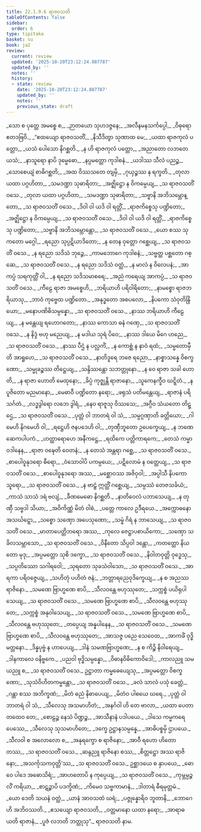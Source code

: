 ```yaml
---
title: 22.1.9.6 ရာဇဝသတိ
tableOfContents: false
sidebar:
  order: 6
type: tipitaka
basket: su
book: ja2
review:
  current: review
  updated: '2025-10-20T23:12:24.887787'
  updated_by: ''
  notes: ''
  history:
  - state: review
    date: '2025-10-20T23:12:24.887787'
    updated_by: ''
    notes: ''
    previous_state: draft
---
```



<DynamicBreadcrumb />


<ReviewStatus review={frontmatter.review} showDetails={true} />

<HypothesisAnnotation frontmatter={frontmatter} />

<Division number="1471" book="ja2" e="ch" v="23" p="290">

<Paragraph number="2810" type="verses" book="ja2">
_သော စ ပုတ္တေ အမစ္စေ စ,_  
_ဉာတယော သုဟဒဇ္ဇနေ;_  
_အလီနမနသင်္ကပ္ပေါ,_  
_ဝိဓုရော ဧတဒဗြဝိ._  

</Paragraph>

</Division>
<Division number="1472" book="ja2" e="ch" v="23" p="290">

<Paragraph number="2811" type="verses" book="ja2">
_“ဧထယျော ရာဇဝသတိံ,_  
_နိသီဒိတွာ သုဏာထ မေ;_  
_ယထာ ရာဇကုလံ ပတ္တော,_  
_ယသံ ပေါသော နိဂစ္ဆတိ._  

</Paragraph>

</Division>
<Division number="1473" book="ja2" e="ch" v="23" p="290">

<Paragraph number="2812" type="verses" book="ja2">
_န ဟိ ရာဇကုလံ ပတ္တော,_  
_အညာတော လဘတေ ယသံ;_  
_နာသူရော နာပိ ဒုမ္မေဓော,_  
_နပ္ပမတ္တော ကုဒါစနံ._  

</Paragraph>

</Division>
<Division number="1474" book="ja2" e="ch" v="23" p="290">

<Paragraph number="2813" type="verses" book="ja2">
_ယဒါဿ သီလံ ပညဉ္စ,_  
_သောစေယျံ စာဓိဂစ္ဆတိ;_  
_အထ ဝိဿသတေ တျမှိ,_  
_ဂုယှဉ္စဿ န ရက္ခတိ._  

</Paragraph>

</Division>
<Division number="1475" book="ja2" e="ch" v="23" p="290">

<Paragraph number="2814" type="verses" book="ja2">
_တုလာ ယထာ ပဂ္ဂဟိတာ,_  
_သမဒဏ္ဍာ သုဓာရိတာ;_  
_အဇ္ဈိဋ္ဌော န ဝိကမ္ပေယျ,_  
_သ ရာဇဝသတိံ ဝသေ._  

</Paragraph>

</Division>
<Division number="1476" book="ja2" e="ch" v="23" p="290">

<Paragraph number="2815" type="verses" book="ja2">
_တုလာ ယထာ ပဂ္ဂဟိတာ,_  
_သမဒဏ္ဍာ သုဓာရိတာ;_  
_သဗ္ဗာနိ အဘိသမ္ဘောန္တော,_  
_သ ရာဇဝသတိံ ဝသေ._  

</Paragraph>

</Division>
<Division number="1477" book="ja2" e="ch" v="23" p="290">

<Paragraph number="2816" type="verses" book="ja2">
_ဒိဝါ ဝါ ယဒိ ဝါ ရတ္တိံ,_  
_ရာဇကိစ္စေသု ပဏ္ဍိတော;_  
_အဇ္ဈိဋ္ဌော န ဝိကမ္ပေယျ,_  
_သ ရာဇဝသတိံ ဝသေ._  

</Paragraph>

</Division>
<Division number="1478" book="ja2" e="ch" v="23" p="291">

<Paragraph number="2817" type="verses" book="ja2">
_ဒိဝါ ဝါ ယဒိ ဝါ ရတ္တိံ,_  
_ရာဇကိစ္စေသု ပဏ္ဍိတော;_  
_သဗ္ဗာနိ အဘိသမ္ဘောန္တော,_  
_သ ရာဇဝသတိံ ဝသေ._  

</Paragraph>

</Division>
<Division number="1479" book="ja2" e="ch" v="23" p="291">

<Paragraph number="2818" type="verses" book="ja2">
_ယော စဿ သုကတော မဂ္ဂေါ,_  
_ရညော သုပ္ပဋိယာဒိတော;_  
_န တေန ဝုတ္တော ဂစ္ဆေယျ,_  
_သ ရာဇဝသတိံ ဝသေ._  

</Paragraph>

</Division>
<Division number="1480" book="ja2" e="ch" v="23" p="291">

<Paragraph number="2819" type="verses" book="ja2">
_န ရညော သဒိသံ ဘုဉ္ဇေ,_  
_ကာမဘောဂေ ကုဒါစနံ;_  
_သဗ္ဗတ္ထ ပစ္ဆတော ဂစ္ဆေ,_  
_သ ရာဇဝသတိံ ဝသေ._  

</Paragraph>

</Division>
<Division number="1481" book="ja2" e="ch" v="23" p="291">

<Paragraph number="2820" type="verses" book="ja2">
_န ရညော သဒိသံ ဝတ္ထံ,_  
_န မာလံ န ဝိလေပနံ;_  
_အာကပ္ပံ သရကုတ္တိံ ဝါ,_  
_န ရညော သဒိသမာစရေ;_  
_အညံ ကရေယျ အာကပ္ပံ,_  
_သ ရာဇဝသတိံ ဝသေ._  

</Paragraph>

</Division>
<Division number="1482" book="ja2" e="ch" v="23" p="291">

<Paragraph number="2821" type="verses" book="ja2">
_ကီဠေ ရာဇာ အမစ္စေဟိ,_  
_ဘရိယာဟိ ပရိဝါရိတော;_  
_နာမစ္စော ရာဇဘရိယာသု,_  
_ဘာဝံ ကုဗ္ဗေထ ပဏ္ဍိတော._  

</Paragraph>

</Division>
<Division number="1483" book="ja2" e="ch" v="23" p="291">

<Paragraph number="2822" type="verses" book="ja2">
_အနုဒ္ဓတော အစပလော,_  
_နိပကော သံဝုတိန္ဒြိယော;_  
_မနောပဏိဓိသမ္ပန္နော,_  
_သ ရာဇဝသတိံ ဝသေ._  

</Paragraph>

</Division>
<Division number="1484" book="ja2" e="ch" v="23" p="291">

<Paragraph number="2823" type="verses" book="ja2">
_နာဿ ဘရိယာဟိ ကီဠေယျ,_  
_န မန္တေယျ ရဟောဂတော;_  
_နာဿ ကောသာ ဓနံ ဂဏှေ,_  
_သ ရာဇဝသတိံ ဝသေ._  

</Paragraph>

</Division>
<Division number="1485" book="ja2" e="ch" v="23" p="291">

<Paragraph number="2824" type="verses" book="ja2">
_န နိဒ္ဒံ ဗဟု မညေယျ,_  
_န မဒါယ သုရံ ပိဝေ;_  
_နာဿ ဒါယေ မိဂေ ဟညေ,_  
_သ ရာဇဝသတိံ ဝသေ._  

</Paragraph>

</Division>
<Division number="1486" book="ja2" e="ch" v="23" p="291">

<Paragraph number="2825" type="verses" book="ja2">
_နာဿ ပီဌံ န ပလ္လင်္ကံ,_  
_န ကောစ္ဆံ န နာဝံ ရထံ;_  
_သမ္မတောမှီတိ အာရူဟေ,_  
_သ ရာဇဝသတိံ ဝသေ._  

</Paragraph>

</Division>
<Division number="1487" book="ja2" e="ch" v="23" p="291">

<Paragraph number="2826" type="verses" book="ja2">
_နာတိဒူရေ ဘဇေ ရညော,_  
_နာစ္စာသန္နေ ဝိစက္ခဏော;_  
_သမ္မုခဉ္စဿ တိဋ္ဌေယျ,_  
_သန္ဒိဿန္တော သဘတ္တုနော._  

</Paragraph>

</Division>
<Division number="1488" book="ja2" e="ch" v="23" p="291">

<Paragraph number="2827" type="verses" book="ja2">
_န ဝေ ရာဇာ သခါ ဟောတိ,_  
_န ရာဇာ ဟောတိ မေထုနော;_  
_ခိပ္ပံ ကုဇ္ဈန္တိ ရာဇာနော,_  
_သူကေနက္ခီဝ ဃဋ္ဋိတံ._  

</Paragraph>

</Division>
<Division number="1489" book="ja2" e="ch" v="23" p="291">

<Paragraph number="2828" type="verses" book="ja2">
_န ပူဇိတော မညမာနော,_  
_မေဓာဝီ ပဏ္ဍိတော နရော;_  
_ဖရုသံ ပတိမန္တေယျ,_  
_ရာဇာနံ ပရိသင်္ဂတံ._  

</Paragraph>

</Division>
<Division number="1490" book="ja2" e="ch" v="23" p="292">

<Paragraph number="2829" type="verses" book="ja2">
_လဒ္ဓဒွါရော လဘေ ဒွါရံ,_  
_နေဝ ရာဇူသု ဝိဿသေ;_  
_အဂ္ဂီဝ သံယတော တိဋ္ဌေ,_  
_သ ရာဇဝသတိံ ဝသေ._  

</Paragraph>

</Division>
<Division number="1491" book="ja2" e="ch" v="23" p="292">

<Paragraph number="2830" type="verses" book="ja2">
_ပုတ္တံ ဝါ ဘာတရံ ဝါ သံ,_  
_သမ္ပဂ္ဂဏှာတိ ခတ္တိယော;_  
_ဂါမေဟိ နိဂမေဟိ ဝါ,_  
_ရဋ္ဌေဟိ ဇနပဒေဟိ ဝါ;_  
_တုဏှီဘူတော ဥပေက္ခေယျ,_  
_န ဘဏေ ဆေကပါပကံ._  

</Paragraph>

</Division>
<Division number="1492" book="ja2" e="ch" v="23" p="292">

<Paragraph number="2831" type="verses" book="ja2">
_ဟတ္ထာရောဟေ အနီကဋ္ဌေ,_  
_ရထိကေ ပတ္တိကာရကေ;_  
_တေသံ ကမ္မာဝဒါနေန,_  
_ရာဇာ ဝဍ္ဎေတိ ဝေတနံ;_  
_န တေသံ အန္တရာ ဂစ္ဆေ,_  
_သ ရာဇဝသတိံ ဝသေ._  

</Paragraph>

</Division>
<Division number="1493" book="ja2" e="ch" v="23" p="292">

<Paragraph number="2832" type="verses" book="ja2">
_စာပေါဝူနုဒရော ဓီရော,_  
_ဝံသောဝါပိ ပကမ္ပယေ;_  
_ပဋိလောမံ န ဝတ္တေယျ,_  
_သ ရာဇဝသတိံ ဝသေ._  

</Paragraph>

</Division>
<Division number="1494" book="ja2" e="ch" v="23" p="292">

<Paragraph number="2833" type="verses" book="ja2">
_စာပေါဝူနုဒရော အဿ,_  
_မစ္ဆောဝဿ အဇိဝှဝါ;_  
_အပ္ပါသီ နိပကော သူရော,_  
_သ ရာဇဝသတိံ ဝသေ._  

</Paragraph>

</Division>
<Division number="1495" book="ja2" e="ch" v="23" p="292">

<Paragraph number="2834" type="verses" book="ja2">
_န ဗာဠှံ ဣတ္ထိံ ဂစ္ဆေယျ,_  
_သမ္ပဿံ တေဇသင်္ခယံ;_  
_ကာသံ သာသံ ဒရံ ဗလျံ,_  
_ခီဏမေဓော နိဂစ္ဆတိ._  

</Paragraph>

</Division>
<Division number="1496" book="ja2" e="ch" v="23" p="292">

<Paragraph number="2835" type="verses" book="ja2">
_နာတိဝေလံ ပဘာသေယျ,_  
_န တုဏှီ သဗ္ဗဒါ သိယာ;_  
_အဝိကိဏ္ဏံ မိတံ ဝါစံ,_  
_ပတ္တေ ကာလေ ဥဒီရယေ._  

</Paragraph>

</Division>
<Division number="1497" book="ja2" e="ch" v="23" p="292">

<Paragraph number="2836" type="verses" book="ja2">
_အက္ကောဓနော အသင်္ဃဋ္ဋော,_  
_သစ္စော သဏှော အပေသုဏော;_  
_သမ္ဖံ ဂိရံ န ဘာသေယျ,_  
_သ ရာဇဝသတိံ ဝသေ._  

</Paragraph>

</Division>
<Division number="1498" book="ja2" e="ch" v="23" p="292">

<Paragraph number="2837" type="verses" book="ja2">
_မာတာပေတ္တိဘရော အဿ,_  
_ကုလေ ဇေဋ္ဌာပစာယိကော;_  
_သဏှော သခိလသမ္ဘာသော,_  
_သ ရာဇဝသတိံ ဝသေ._  

</Paragraph>

</Division>
<Division number="1499" book="ja2" e="ch" v="23" p="292">

<Paragraph number="2838" type="verses" book="ja2">
_ဝိနီတော သိပ္ပဝါ ဒန္တော,_  
_ကတတ္တော နိယတော မုဒု;_  
_အပ္ပမတ္တော သုစိ ဒက္ခော,_  
_သ ရာဇဝသတိံ ဝသေ._  

</Paragraph>

</Division>
<Division number="1500" book="ja2" e="ch" v="23" p="292">

<Paragraph number="2839" type="verses" book="ja2">
_နိဝါတဝုတ္တိ ဝုဒ္ဓေသု,_  
_သပ္ပတိဿော သဂါရဝေါ;_  
_သုရတော သုခသံဝါသော,_  
_သ ရာဇဝသတိံ ဝသေ._  

</Paragraph>

</Division>
<Division number="1501" book="ja2" e="ch" v="23" p="293">

<Paragraph number="2840" type="verses" book="ja2">
_အာရကာ ပရိဝဇ္ဇေယျ,_  
_သဟိတုံ ပဟိတံ ဇနံ;_  
_ဘတ္တာရညေဝုဒိက္ခေယျ,_  
_န စ အညဿ ရာဇိနော._  

</Paragraph>

</Division>
<Division number="1502" book="ja2" e="ch" v="23" p="293">

<Paragraph number="2841" type="verses" book="ja2">
_သမဏေ ဗြာဟ္မဏေ စာပိ,_  
_သီလဝန္တေ ဗဟုဿုတေ;_  
_သက္ကစ္စံ ပယိရုပါသေယျ,_  
_သ ရာဇဝသတိံ ဝသေ._  

</Paragraph>

</Division>
<Division number="1503" book="ja2" e="ch" v="23" p="293">

<Paragraph number="2842" type="verses" book="ja2">
_သမဏေ ဗြာဟ္မဏေ စာပိ,_  
_သီလဝန္တေ ဗဟုဿုတေ;_  
_သက္ကစ္စံ အနုဝါသေယျ,_  
_သ ရာဇဝသတိံ ဝသေ._  

</Paragraph>

</Division>
<Division number="1504" book="ja2" e="ch" v="23" p="293">

<Paragraph number="2843" type="verses" book="ja2">
_သမဏေ ဗြာဟ္မဏေ စာပိ,_  
_သီလဝန္တေ ဗဟုဿုတေ;_  
_တပ္ပေယျ အန္နပါနေန,_  
_သ ရာဇဝသတိံ ဝသေ._  

</Paragraph>

</Division>
<Division number="1505" book="ja2" e="ch" v="23" p="293">

<Paragraph number="2844" type="verses" book="ja2">
_သမဏေ ဗြာဟ္မဏေ စာပိ,_  
_သီလဝန္တေ ဗဟုဿုတေ;_  
_အာသဇ္ဇ ပညေ သေဝေထ,_  
_အာကင်္ခံ ဝုဒ္ဓိမတ္တနော._  

</Paragraph>

</Division>
<Division number="1506" book="ja2" e="ch" v="23" p="293">

<Paragraph number="2845" type="verses" book="ja2">
_ဒိန္နပုဗ္ဗံ န ဟာပေယျ,_  
_ဒါနံ သမဏဗြာဟ္မဏေ;_  
_န စ ကိဉ္စိ နိဝါရေယျ,_  
_ဒါနကာလေ ဝနိဗ္ဗကေ._  

</Paragraph>

</Division>
<Division number="1507" book="ja2" e="ch" v="23" p="293">

<Paragraph number="2846" type="verses" book="ja2">
_ပညဝါ ဗုဒ္ဓိသမ္ပန္နော,_  
_ဝိဓာနဝိဓိကောဝိဒေါ;_  
_ကာလညူ သမယညူ စ,_  
_သ ရာဇဝသတိံ ဝသေ._  

</Paragraph>

</Division>
<Division number="1508" book="ja2" e="ch" v="23" p="293">

<Paragraph number="2847" type="verses" book="ja2">
ဥဋ္ဌာတာ ကမ္မဓေယျေသု,_  
_အပ္ပမတ္တော ဝိစက္ခဏော;_  
_သုသံဝိဟိတကမ္မန္တော,_  
_သ ရာဇဝသတိံ ဝသေ._  

</Paragraph>

</Division>
<Division number="1509" book="ja2" e="ch" v="23" p="293">

<Paragraph number="2848" type="verses" book="ja2">
_ခလံ သာလံ ပသုံ ခေတ္တံ,_  
_ဂန္တာ စဿ အဘိက္ခဏံ;_  
_မိတံ ဓညံ နိဓာပေယျ,_  
_မိတံဝ ပါစယေ ဃရေ._  

</Paragraph>

</Division>
<Division number="1510" book="ja2" e="ch" v="23" p="293">

<Paragraph number="2849" type="verses" book="ja2">
_ပုတ္တံ ဝါ ဘာတရံ ဝါ သံ,_  
_သီလေသု အသမာဟိတံ;_  
_အနင်္ဂဝါ ဟိ တေ ဗာလာ,_  
_ယထာ ပေတာ တထေဝ တေ;_  
_စောဠဉ္စ နေသံ ပိဏ္ဍဉ္စ,_  
_အာသီနာနံ ပဒါပယေ._  

</Paragraph>

</Division>
<Division number="1511" book="ja2" e="ch" v="23" p="293">

<Paragraph number="2850" type="verses" book="ja2">
_ဒါသေ ကမ္မကရေ ပေဿေ,_  
_သီလေသု သုသမာဟိတေ;_  
_ဒက္ခေ ဥဋ္ဌာနသမ္ပန္နေ,_  
_အာဓိပစ္စမှိ ဌာပယေ._  

</Paragraph>

</Division>
<Division number="1512" book="ja2" e="ch" v="23" p="293">

<Paragraph number="2851" type="verses" book="ja2">
_သီလဝါ စ အလောလော စ,_  
_အနုရက္ခော စ ရာဇိနော;_  
_အာဝီ ရဟော ဟိတော တဿ,_  
_သ ရာဇဝသတိံ ဝသေ._  

</Paragraph>

</Division>
<Division number="1513" book="ja2" e="ch" v="23" p="294">

<Paragraph number="2852" type="verses" book="ja2">
_ဆန္ဒညူ ရာဇိနော စဿ,_  
_စိတ္တဋ္ဌော အဿ ရာဇိနော;_  
_အသင်္ကုသကဝုတ္တိ’ဿ,_  
_သ ရာဇဝသတိံ ဝသေ._  

</Paragraph>

</Division>
<Division number="1514" book="ja2" e="ch" v="23" p="294">

<Paragraph number="2853" type="verses" book="ja2">
ဥစ္ဆာဒယေ စ နှာပယေ,_  
_ဓောဝေ ပါဒေ အဓောသိရံ;_  
_အာဟတောပိ န ကုပ္ပေယျ,_  
_သ ရာဇဝသတိံ ဝသေ._  

</Paragraph>

</Division>
<Division number="1515" book="ja2" e="ch" v="23" p="294">

<Paragraph number="2854" type="verses" book="ja2">
_ကုမ္ဘမ္ပဉ္ဇလိံ ကရိယာ,_  
_စာဋဉ္စာပိ ပဒက္ခိဏံ;_  
_ကိမေဝ သဗ္ဗကာမာနံ,_  
_ဒါတာရံ ဓီရမုတ္တမံ._  

</Paragraph>

</Division>
<Division number="1516" book="ja2" e="ch" v="23" p="294">

<Paragraph number="2855" type="verses" book="ja2">
_ယော ဒေတိ သယနံ ဝတ္ထံ,_  
_ယာနံ အာဝသထံ ဃရံ;_  
_ပဇ္ဇုန္နောရိဝ ဘူတာနိ,_  
_ဘောဂေဟိ အဘိဝဿတိ._  

</Paragraph>

</Division>
<Division number="1517" book="ja2" e="ch" v="23" p="294">

<Paragraph number="2856" type="verses" book="ja2">
_ဧသယျော ရာဇဝသတိ,_  
_ဝတ္တမာနော ယထာ နရော;_  
_အာရာဓယတိ ရာဇာနံ,_  
_ပူဇံ လဘတိ ဘတ္တုသု”._  


</Paragraph>
</Division>

<Paragraph number="2857" type="center" book="ja2">
ရာဇဝသတိ နာမ.
</Paragraph>